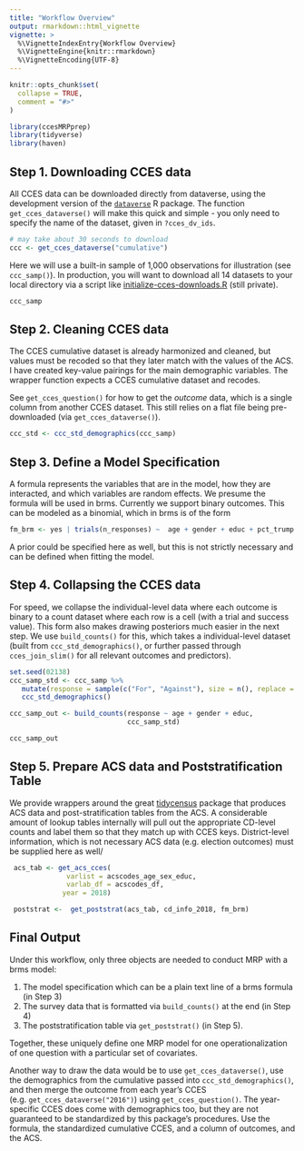 ```yaml
---
title: "Workflow Overview"
output: rmarkdown::html_vignette
vignette: >
  %\VignetteIndexEntry{Workflow Overview}
  %\VignetteEngine{knitr::rmarkdown}
  %\VignetteEncoding{UTF-8}
---
```


```r
knitr::opts_chunk$set(
  collapse = TRUE,
  comment = "#>"
)
```

```r
library(ccesMRPprep)
library(tidyverse)
library(haven)
```

## **Step 1.** Downloading CCES data

All CCES data can be downloaded directly from dataverse, using the development version of the [`dataverse`](https://github.com/IQSS/dataverse-client-r) R package. The function `get_cces_dataverse()` will make this quick and simple - you only need to specify the name of the dataset, given in `?cces_dv_ids`.

```r
# may take about 30 seconds to download
ccc <- get_cces_dataverse("cumulative")
```

Here we will use a built-in sample of 1,000 observations for illustration (see `ccc_samp()`). In production, you will want to download all 14 datasets to your local directory via a script like [initialize-cces-downloads.R](https://github.com/kuriwaki/CCES_district-opinion/blob/master/R/initialize-cces-downloads.R) (still private).

```r
ccc_samp
```

## **Step 2.** Cleaning CCES data

The CCES cumulative dataset is already harmonized and cleaned, but values must be recoded so that they later match with the values of the ACS. I have created key-value pairings for the main demographic variables. The wrapper function expects a CCES cumulative dataset and recodes.

See `get_cces_question()` for how to get the *outcome* data, which is a single column from another CCES dataset. This still relies on a flat file being pre-downloaded (via `get_cces_dataverse()`).

```r
ccc_std <- ccc_std_demographics(ccc_samp)
```

## **Step 3.** Define a Model Specification

A formula represents the variables that are in the model, how they are interacted, and which variables are random effects. We presume the formula will be used in brms. Currently we support binary outcomes. This can be modeled as a binomial, which in brms is of the form

```r
fm_brm <- yes | trials(n_responses) ~  age + gender + educ + pct_trump + (1|cd)
```

A prior could be specified here as well, but this is not strictly necessary and can be defined when fitting the model.

## **Step 4.** Collapsing the CCES data

For speed, we collapse the individual-level data where each outcome is binary to a count dataset where each row is a cell (with a trial and success value). This form also makes drawing posteriors much easier in the next step. We use `build_counts()` for this, which takes a individual-level dataset (built from `ccc_std_demographics()`, or further passed through `cces_join_slim()` for all relevant outcomes and predictors).

```r
set.seed(02138)
ccc_samp_std <- ccc_samp %>% 
   mutate(response = sample(c("For", "Against"), size = n(), replace = TRUE)) %>% 
   ccc_std_demographics()

ccc_samp_out <- build_counts(response ~ age + gender + educ,
                             ccc_samp_std)

ccc_samp_out
```

## **Step 5.** Prepare ACS data and Poststratification Table

We provide wrappers around the great [tidycensus](https://walker-data.com/tidycensus/) package that produces ACS data and post-stratification tables from the ACS. A considerable amount of lookup tables internally will pull out the appropriate CD-level counts and label them so that they match up with CCES keys. District-level information, which is not necessary ACS data (e.g. election outcomes) must be supplied here as well/

```r

 acs_tab <- get_acs_cces(
              varlist = acscodes_age_sex_educ,
              varlab_df = acscodes_df,
             year = 2018)

 poststrat <-  get_poststrat(acs_tab, cd_info_2018, fm_brm)
```

## **Final Output**

Under this workflow, only three objects are needed to conduct MRP with a brms model:

1.  The model specification which can be a plain text line of a brms formula (in Step 3)
2.  The survey data that is formatted via `build_counts()` at the end (in Step 4)
3.  The poststratification table via `get_poststrat()` (in Step 5).

Together, these uniquely define one MRP model for one operationalization of one question with a particular set of covariates.

Another way to draw the data would be to use `get_cces_dataverse()`, use the demographics from the cumulative passed into `ccc_std_demographics()`, and then merge the outcome from each year's CCES (e.g. `get_cces_dataverse("2016")`) using `get_cces_question()`. The year-specific CCES does come with demographics too, but they are not guaranteed to be standardized by this package's procedures. Use the formula, the standardized cumulative CCES, and a column of outcomes, and the ACS.
